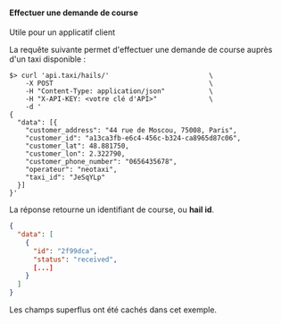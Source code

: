 #### Effectuer une demande de course

<SideNote>
Utile pour un applicatif client
</SideNote>

La requête suivante permet d'effectuer une demande de course auprès d'un taxi disponible :


```shell
$> curl 'api.taxi/hails/'                         \
    -X POST                                       \
    -H "Content-Type: application/json"           \
    -H "X-API-KEY: <votre clé d'API>"             \
    -d '
{
  "data": [{
    "customer_address": "44 rue de Moscou, 75008, Paris",
    "customer_id": "a13ca3fb-e6c4-456c-b324-ca8965d87c06",
    "customer_lat": 48.881750,
    "customer_lon": 2.322790,
    "customer_phone_number": "0656435678",
    "operateur": "neotaxi",
    "taxi_id": "JeSqYLp"
  }]
}'
```

La réponse retourne un identifiant de course, ou **hail id**.

```json
{
  "data": [
    {
      "id": "2f99dca",
      "status": "received",
      [...]
    }
  ]
}
```

<SideNote>
Les champs superflus ont été cachés dans cet exemple.
</SideNote>
